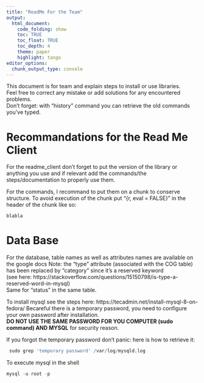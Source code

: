 ```yaml
---
title: "ReadMe For the Team"
output:
  html_document:
    code_folding: show
    toc: TRUE
    toc_float: TRUE
    toc_depth: 4
    theme: paper
    highlight: tango
editor_options: 
  chunk_output_type: console
---
```



This document is for team and explain steps to install or use libraries.<br>
Feel free to correct any mistake or add solutions for any encountered problems. <br>
Don't forget: with "history" command you can retrieve the old commands you've typed. <br>

# Recommandations for the Read Me Client
For the readme_client don't forget to put the version of the library or anything you use and if relevant add the commands/the steps/documentation to properly use them. 

For the commands, I recommand to put them on a chunk to conserve structure. To avoid execution of the chunk put "{r, eval = FALSE}" in the header of the chunk like so: 

```r
blabla
```


# Data Base 
For the database, table names as well as attributes names are available on the google docs
Note: the "type" attribute (associated with the COG table) has been replaced by "category" since it's a reserved keyword <br>
(see here: https://stackoverflow.com/questions/15150798/is-type-a-reserved-word-in-mysql) <br>
Same for "status" in the same table. 

To install mysql see the steps here: https://tecadmin.net/install-mysql-8-on-fedora/
Becareful there is a temporary password, you need to configure your own password after installation. <br> **DO NOT USE THE SAME PASSWORD FOR YOU COMPUTER (sudo command) AND MYSQL**
for security reason.


If you forgot the temporary password don't panic: here is how to retrieve it: 

```r
 sudo grep 'temporary password' /var/log/mysqld.log
```

To execute mysql in the shell
```r
mysql -u root -p
```

